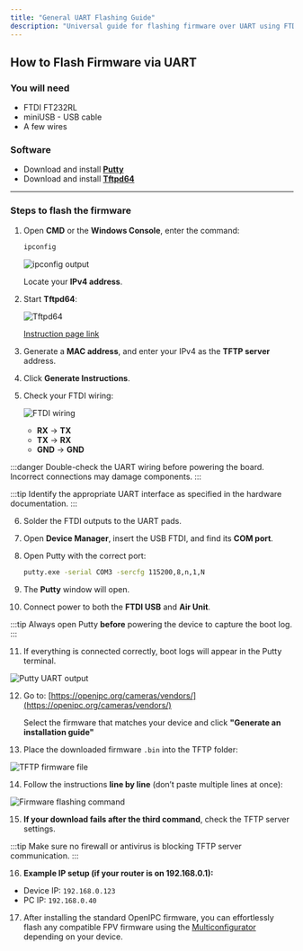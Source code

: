 ```yaml
---
title: "General UART Flashing Guide"
description: "Universal guide for flashing firmware over UART using FTDI and TFTP methods."
---
```


## How to Flash Firmware via UART

### You will need

- FTDI FT232RL  
- miniUSB - USB cable  
- A few wires

### Software

- Download and install [**Putty**](https://www.putty.org/)
- Download and install [**Tftpd64**](https://github.com/OpenIPC/docs/raw/refs/heads/main/src/assets/files/tftpd64-windows.exe)

---

### Steps to flash the firmware

1. Open **CMD** or the **Windows Console**, enter the command:

   ```bash
   ipconfig
   ```

   ![ipconfig output](https://raw.githubusercontent.com/OpenIPC/docs/refs/heads/main/src/assets/images/runcamv1ip.png)

   Locate your **IPv4 address**.

2. Start **Tftpd64**:

   ![Tftpd64](https://raw.githubusercontent.com/OpenIPC/docs/refs/heads/main/src/assets/images/tftpd.png)

   [Instruction page link](https://openipc.org/cameras/vendors/sigmastar/socs/ssc338q?locale=en)

3. Generate a **MAC address**, and enter your IPv4 as the **TFTP server** address.

4. Click **Generate Instructions**.

5. Check your FTDI wiring:

   ![FTDI wiring](https://raw.githubusercontent.com/OpenIPC/docs/refs/heads/main/src/assets/images/ftdi.png)

   - **RX** → **TX**  
   - **TX** → **RX**  
   - **GND** → **GND**

:::danger
Double-check the UART wiring before powering the board. Incorrect connections may damage components.
:::

:::tip
Identify the appropriate UART interface as specified in the hardware documentation.
:::

6. Solder the FTDI outputs to the UART pads.

7. Open **Device Manager**, insert the USB FTDI, and find its **COM port**.

8. Open Putty with the correct port:

   ```bash
   putty.exe -serial COM3 -sercfg 115200,8,n,1,N
   ```

9. The **Putty** window will open.

10. Connect power to both the **FTDI USB** and **Air Unit**.

:::tip
Always open Putty **before** powering the device to capture the boot log.
:::

11. If everything is connected correctly, boot logs will appear in the Putty terminal.

   ![Putty UART output](https://raw.githubusercontent.com/OpenIPC/docs/refs/heads/main/src/assets/images/runcamv1putty.png)

12. Go to: [https://openipc.org/cameras/vendors/](https://openipc.org/cameras/vendors/)

    Select the firmware that matches your device and click **"Generate an installation guide"**

13. Place the downloaded firmware `.bin` into the TFTP folder:

   ![TFTP firmware file](https://raw.githubusercontent.com/OpenIPC/docs/refs/heads/main/src/assets/images/runcamv1tftp1.png)

14. Follow the instructions **line by line** (don’t paste multiple lines at once):

   ![Firmware flashing command](https://raw.githubusercontent.com/OpenIPC/docs/refs/heads/main/src/assets/images/runcamv1firmware.png)

15. **If your download fails after the third command**, check the TFTP server settings.

:::tip
Make sure no firewall or antivirus is blocking TFTP server communication.
:::

16. **Example IP setup (if your router is on 192.168.0.1):**
   - Device IP: `192.168.0.123`
   - PC IP: `192.168.0.40`

17. After installing the standard OpenIPC firmware, you can effortlessly flash any compatible FPV firmware using the [Multiconfigurator](https://github.com/OpenIPC/openipc-configurator/releases/) depending on your device.
